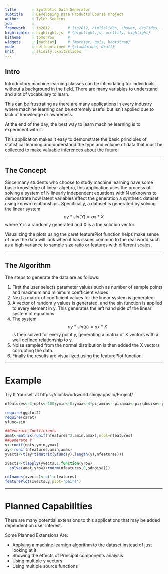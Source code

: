 ```yaml
---
title       : Synthetic Data Generator
subtitle    : Developing Data Products Course Project
author      : Tyler Seekins
job         : 
framework   : io2012        # {io2012, html5slides, shower, dzslides, ...}
highlighter : highlight.js  # {highlight.js, prettify, highlight}
hitheme     : tomorrow      # 
widgets     : [mathjax]     # {mathjax, quiz, bootstrap}
mode        : selfcontained # {standalone, draft}
knit        : slidify::knit2slides
---
```


## Intro

Introductory machine learning classes can be intimidating for individuals without a background in the field. There are many variables to understand and alot of vocabulary to learn. 

This can be frustrating as there are many applications in every industry where machine learning can be extremely useful but isn't applied due to lack of knowledge or awareness.

At the end of the day, the best way to learn machine learning is to experiment with it.

This application makes it easy to demonstrate the basic principles of statistical learning and understand the type and volume of data that must be collected to make valuable inferences about the future.

---

## The Concept

Since many students who choose to study machine learning have some basic knowledge of linear algebra, this application uses the process of solving a system of N linearly independent equations with N unknowns to demonstrate how latent variables effect the generation a synthetic dataset using known relationships. Specifically, a dataset is generated by solving the linear system $$ay*sin(Y)=ax*X$$ where Y is a randomly generated and X is a the solution vector.

Visualizing the plots using the caret featurePlot function helps make sense of how the data will look when it has issues common to the real world such as a high variance to sample size ratio or features with different scales. 

---

## The Algorithm

The steps to generate the data are as follows:

1. First the user selects parameter values such as number of sample points and maximum and minimum coefficient values 
2. Next a matrix of coefficient values for the linear system is generated:
3. A vector of random y values is generated, and the sin function is applied to every element in y. This generates the left hand side of the linear system of equations
4. The system $$ay*sin(y)=ax*X$$ is then solved for every point y, generating a matrix of X vectors with a well defined relationship to y.
5. Noise sampled from the normal distribution is then added the X vectors corrupting the data.
6. Finally the results are visuallized using the featurePlot function.

---

# Example

Try It Yourself at https://clockworkworld.shinyapps.io/Project/

```r

nfeatures<-3;npts<-100;ymin<-0;ymax<-4*pi;amin<--pi;amax<-pi;sdnoise<-pi
```

```r
require(ggplot2)
require(caret)
yfunc=sin

##Generate Coefficients
amat<-matrix(runif(nfeatures^2,amin,amax),ncol=nfeatures)
##Generate Y
y<-runif(npts,ymin,ymax)
ay<-runif(nfeatures,amin,amax)
yvects<-t(ay*t(matrix(yfunc(y),length(y),nfeatures)))

xvects<-t(apply(yvects,1,function(yrow)
  solve(amat,yrow)+rnorm(nfeatures,0,sdnoise)))

colnames(xvects)<-c(1:nfeatures)
featurePlot(xvects,y,plot='pairs')
```


---

# Planned Capabilities

There are many potential extensions to this applications that may be added dependent on user interest.

Some Planned Extensions Are:

* Applying a machine learnign algorithm to the dataset instead of just looking at it
* Showing the effects of Principal components analysis
* Using multiple y vectors
* Using multiple source functions

